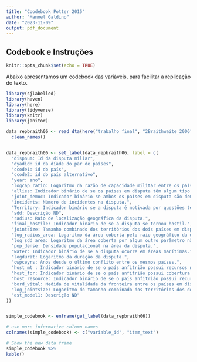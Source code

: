 ```yaml
---
title: "Coodebook Potter 2015"
author: "Manoel Galdino"
date: "2023-11-09"
output: pdf_document
---
```


## Codebook e Instruções
```r
knitr::opts_chunk$set(echo = TRUE)
```

Abaixo apresentamos um codebook das variáveis, para facilitar a replicação do texto.
```r
library(sjlabelled)
library(haven)
library(here)
library(tidyverse)
library(knitr)
library(janitor)
```


```r
data_repbraith06 <- read_dta(here("trabalho final", "2Braithwaite_2006", "file48280_braith_final_data.dta")) %>%
  clean_names()


data_repbraith06 <- set_label(data_repbraith06, label = c(
  "dispnum: Id da disputa miliar",
  "dyadid: id da díade do par de países",
  "ccode1: id do país",
  "ccode2: id do país alternativo",
  "year: ano",
  "logcap_ratio: Logaritmo da razão de capacidade militar entre os países em disputa.",
  "allies: Indicador binário de se os países em disputa têm algum tipo de aliança.",
  "joint_democ: Indicador binário se ambos os países em disputa são democracias.",
  "incidents: Número de incidentes na disputa.",
  "Territory: Indicador binário se a disputa é motivada por questões territoriais",
  "sdd: Descrição ND",
  "radius: Raio de localização geográfica da disputa.",
  "final_hostile: Indicador binário de se a disputa se tornou hostil.",
  "jointsize: Tamanho combinado dos territórios dos dois países em disputa.",
  "log_radius_area: Logaritmo da área coberta pelo raio geográfico da disputa.",
  "log_sdd_area: Logaritmo da área coberta por algum outro parâmetro não descrito no trecho do artigo.",
  "pop_dense: Densidade populacional na área da disputa.",
  "water: Indicador binário de se a disputa ocorre em áreas marítimas.",
  "logdurat: Logaritmo da duração da disputa.",
  "cwpceyrs: Anos desde o último conflito entre os mesmos países.",
  "host_mt : Indicador binário de se o país anfitrião possui recursos naturais.",
  "host_for: Indicador binário de se o país anfitrião possui cobertura florestal.",
  "host_resource: Indicador binário de se o país anfitrião possui recursos naturais.",
  "bord_vital: Medida de vitalidade da fronteira entre os países em disputa.",
  "log_jointsize: Logaritmo do tamanho combinado dos territórios dos dois países em disputa.",
  "est_model1: Descrição ND"
))


simple_codebook <- enframe(get_label(data_repbraith06))

# use more informative column names
colnames(simple_codebook) <- c("variable_id", "item_text")

# Show the new data frame
simple_codebook %>%
kable()
```


